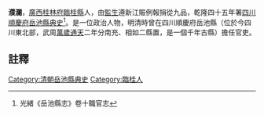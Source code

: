 {{明清人物信息框
| 姓名 =濮瀾
| 最高職務 = [[四川|四川]][[岳池縣|岳池縣]][[典史|典史]]
| 國家 = 大清
| 籍貫 = [[廣西|廣西]][[桂林府|桂林府]][[臨桂縣|臨桂縣]]
| 字號 =
| 出生日期 = ？年？月？日
| 逝世日期 = ？年？月？日
| 墓葬 = 
| 配偶 =  
| 親屬 = 曾祖、祖、父，母
| 出身 =[[監生|監生]]遵新江賑例報捐從九品 
| 著作 =  
*
}}
'''濮瀾'''{{BD|？年||？年||}}，[[廣西|廣西]][[桂林府|桂林府]][[臨桂縣|臨桂縣]]人，由[[監生|監生]]遵新江賑例報捐從九品，乾隆四十五年署[[四川|四川]][[順慶府|順慶府]][[岳池縣|岳池縣]][[典史|典史]]<ref>光緒《岳池縣志》卷十職官志</ref>。是一位政治人物，明清時曾在四川順慶府岳池縣（位於今四川東北部，武周[[萬歲通天|萬歲通天]]二年分南充、相如二縣置，是一個千年古縣）擔任官吏。
==註釋==
{{reflist}}
{{清朝人物小作品}}
[[Category:清朝岳池縣典史|Category:清朝岳池縣典史]]
[[Category:臨桂人|Category:臨桂人]]
